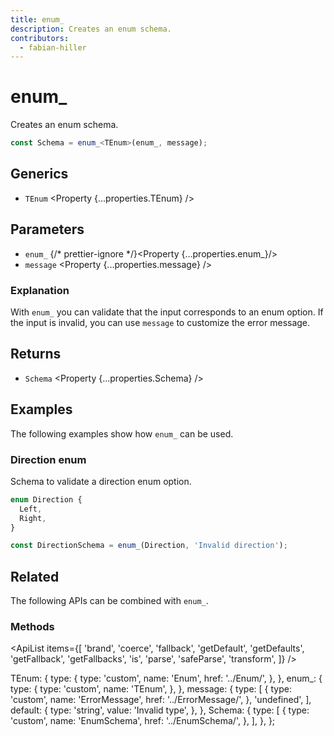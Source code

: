 ```yaml
---
title: enum_
description: Creates an enum schema.
contributors:
  - fabian-hiller
---
```



# enum\_

Creates an enum schema.

```ts
const Schema = enum_<TEnum>(enum_, message);
```

## Generics

- `TEnum` <Property {...properties.TEnum} />

## Parameters

- `enum_` {/* prettier-ignore */}<Property {...properties.enum_}/>
- `message` <Property {...properties.message} />

### Explanation

With `enum_` you can validate that the input corresponds to an enum option. If the input is invalid, you can use `message` to customize the error message.

## Returns

- `Schema` <Property {...properties.Schema} />

## Examples

The following examples show how `enum_` can be used.

### Direction enum

Schema to validate a direction enum option.

```ts
enum Direction {
  Left,
  Right,
}

const DirectionSchema = enum_(Direction, 'Invalid direction');
```

## Related

The following APIs can be combined with `enum_`.

### Methods

<ApiList
  items={[
    'brand',
    'coerce',
    'fallback',
    'getDefault',
    'getDefaults',
    'getFallback',
    'getFallbacks',
    'is',
    'parse',
    'safeParse',
    'transform',
  ]}
/>

  TEnum: {
    type: {
      type: 'custom',
      name: 'Enum',
      href: '../Enum/',
    },
  },
  enum_: {
    type: {
      type: 'custom',
      name: 'TEnum',
    },
  },
  message: {
    type: [
      {
        type: 'custom',
        name: 'ErrorMessage',
        href: '../ErrorMessage/',
      },
      'undefined',
    ],
    default: {
      type: 'string',
      value: 'Invalid type',
    },
  },
  Schema: {
    type: [
      {
        type: 'custom',
        name: 'EnumSchema',
        href: '../EnumSchema/',
      },
    ],
  },
};
